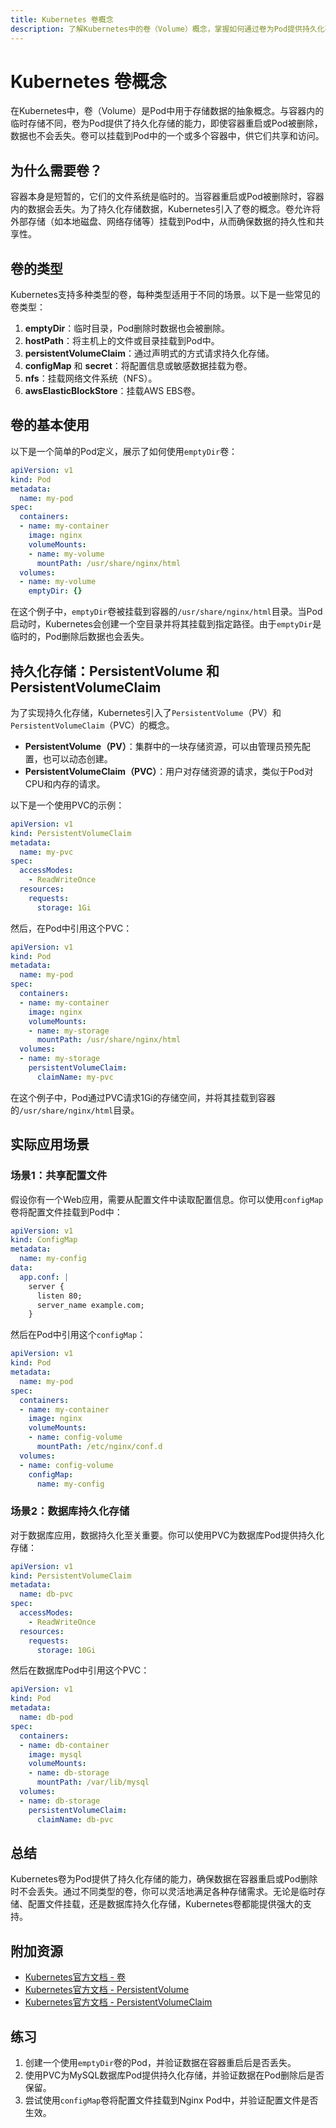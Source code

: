 ```yaml
---
title: Kubernetes 卷概念
description: 了解Kubernetes中的卷（Volume）概念，掌握如何通过卷为Pod提供持久化存储，并探索实际应用场景。
---
```


# Kubernetes 卷概念

在Kubernetes中，卷（Volume）是Pod中用于存储数据的抽象概念。与容器内的临时存储不同，卷为Pod提供了持久化存储的能力，即使容器重启或Pod被删除，数据也不会丢失。卷可以挂载到Pod中的一个或多个容器中，供它们共享和访问。

## 为什么需要卷？

容器本身是短暂的，它们的文件系统是临时的。当容器重启或Pod被删除时，容器内的数据会丢失。为了持久化存储数据，Kubernetes引入了卷的概念。卷允许将外部存储（如本地磁盘、网络存储等）挂载到Pod中，从而确保数据的持久性和共享性。

## 卷的类型

Kubernetes支持多种类型的卷，每种类型适用于不同的场景。以下是一些常见的卷类型：

1. **emptyDir**：临时目录，Pod删除时数据也会被删除。
2. **hostPath**：将主机上的文件或目录挂载到Pod中。
3. **persistentVolumeClaim**：通过声明式的方式请求持久化存储。
4. **configMap** 和 **secret**：将配置信息或敏感数据挂载为卷。
5. **nfs**：挂载网络文件系统（NFS）。
6. **awsElasticBlockStore**：挂载AWS EBS卷。

## 卷的基本使用

以下是一个简单的Pod定义，展示了如何使用`emptyDir`卷：

```yaml
apiVersion: v1
kind: Pod
metadata:
  name: my-pod
spec:
  containers:
  - name: my-container
    image: nginx
    volumeMounts:
    - name: my-volume
      mountPath: /usr/share/nginx/html
  volumes:
  - name: my-volume
    emptyDir: {}
```

在这个例子中，`emptyDir`卷被挂载到容器的`/usr/share/nginx/html`目录。当Pod启动时，Kubernetes会创建一个空目录并将其挂载到指定路径。由于`emptyDir`是临时的，Pod删除后数据也会丢失。

## 持久化存储：PersistentVolume 和 PersistentVolumeClaim

为了实现持久化存储，Kubernetes引入了`PersistentVolume`（PV）和`PersistentVolumeClaim`（PVC）的概念。

- **PersistentVolume（PV）**：集群中的一块存储资源，可以由管理员预先配置，也可以动态创建。
- **PersistentVolumeClaim（PVC）**：用户对存储资源的请求，类似于Pod对CPU和内存的请求。

以下是一个使用PVC的示例：

```yaml
apiVersion: v1
kind: PersistentVolumeClaim
metadata:
  name: my-pvc
spec:
  accessModes:
    - ReadWriteOnce
  resources:
    requests:
      storage: 1Gi
```

然后，在Pod中引用这个PVC：

```yaml
apiVersion: v1
kind: Pod
metadata:
  name: my-pod
spec:
  containers:
  - name: my-container
    image: nginx
    volumeMounts:
    - name: my-storage
      mountPath: /usr/share/nginx/html
  volumes:
  - name: my-storage
    persistentVolumeClaim:
      claimName: my-pvc
```

在这个例子中，Pod通过PVC请求1Gi的存储空间，并将其挂载到容器的`/usr/share/nginx/html`目录。

## 实际应用场景

### 场景1：共享配置文件

假设你有一个Web应用，需要从配置文件中读取配置信息。你可以使用`configMap`卷将配置文件挂载到Pod中：

```yaml
apiVersion: v1
kind: ConfigMap
metadata:
  name: my-config
data:
  app.conf: |
    server {
      listen 80;
      server_name example.com;
    }
```

然后在Pod中引用这个`configMap`：

```yaml
apiVersion: v1
kind: Pod
metadata:
  name: my-pod
spec:
  containers:
  - name: my-container
    image: nginx
    volumeMounts:
    - name: config-volume
      mountPath: /etc/nginx/conf.d
  volumes:
  - name: config-volume
    configMap:
      name: my-config
```

### 场景2：数据库持久化存储

对于数据库应用，数据持久化至关重要。你可以使用PVC为数据库Pod提供持久化存储：

```yaml
apiVersion: v1
kind: PersistentVolumeClaim
metadata:
  name: db-pvc
spec:
  accessModes:
    - ReadWriteOnce
  resources:
    requests:
      storage: 10Gi
```

然后在数据库Pod中引用这个PVC：

```yaml
apiVersion: v1
kind: Pod
metadata:
  name: db-pod
spec:
  containers:
  - name: db-container
    image: mysql
    volumeMounts:
    - name: db-storage
      mountPath: /var/lib/mysql
  volumes:
  - name: db-storage
    persistentVolumeClaim:
      claimName: db-pvc
```

## 总结

Kubernetes卷为Pod提供了持久化存储的能力，确保数据在容器重启或Pod删除时不会丢失。通过不同类型的卷，你可以灵活地满足各种存储需求。无论是临时存储、配置文件挂载，还是数据库持久化存储，Kubernetes卷都能提供强大的支持。

## 附加资源

- [Kubernetes官方文档 - 卷](https://kubernetes.io/docs/concepts/storage/volumes/)
- [Kubernetes官方文档 - PersistentVolume](https://kubernetes.io/docs/concepts/storage/persistent-volumes/)
- [Kubernetes官方文档 - PersistentVolumeClaim](https://kubernetes.io/docs/concepts/storage/persistent-volumes/#persistentvolumeclaims)

## 练习

1. 创建一个使用`emptyDir`卷的Pod，并验证数据在容器重启后是否丢失。
2. 使用PVC为MySQL数据库Pod提供持久化存储，并验证数据在Pod删除后是否保留。
3. 尝试使用`configMap`卷将配置文件挂载到Nginx Pod中，并验证配置文件是否生效。